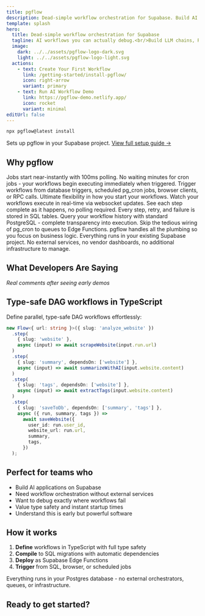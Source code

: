 ```yaml
---
title: pgflow
description: Dead-simple workflow orchestration for Supabase. Build AI workflows you can actually debug with <100ms startup and full observability.
template: splash
hero:
  title: Dead-simple workflow orchestration for Supabase
  tagline: AI workflows you can actually debug.<br/>Build LLM chains, RAG pipelines, and AI workflows with zero external services.
  image:
    dark: ../../assets/pgflow-logo-dark.svg
    light: ../../assets/pgflow-logo-light.svg
  actions:
    - text: Create Your First Workflow
      link: /getting-started/install-pgflow/
      icon: right-arrow
      variant: primary
    - text: Run AI Workflow Demo
      link: https://pgflow-demo.netlify.app/
      icon: rocket
      variant: minimal
editUrl: false
---
```



<div class="quickstart-section">

```bash
npx pgflow@latest install
```

<div class="quickstart-caption">Sets up pgflow in your Supabase project. <a href="/getting-started/install-pgflow/">View full setup guide →</a></div>

</div>

## Why pgflow

<CardGrid>
  <Card title="⚡ < 100ms job startup">
    Jobs start near-instantly with 100ms polling. No waiting minutes for cron jobs - your workflows begin executing immediately when triggered.
  </Card>

  <Card title="🔌 Run from anywhere">
    Trigger workflows from database triggers, scheduled pg_cron jobs, browser clients, or RPC calls. Ultimate flexibility in how you start your workflows.
  </Card>

  <Card title="📡 Realtime progress tracking">
    Watch your workflows execute in real-time via websocket updates. See each step complete as it happens, no polling required.
  </Card>

  <Card title="👁️ Full observability">
    Every step, retry, and failure is stored in SQL tables. Query your workflow history with standard PostgreSQL - complete transparency into execution.
  </Card>

  <Card title="✨ No boilerplate">
    Skip the tedious wiring of pg_cron to queues to Edge Functions. pgflow handles all the plumbing so you focus on business logic.
  </Card>

  <Card title="📦 Zero new infrastructure">
    Everything runs in your existing Supabase project. No external services, no vendor dashboards, no additional infrastructure to manage.
  </Card>
</CardGrid>

## What Developers Are Saying

*Real comments after seeing early demos*

<TestimonialCarousel />

## Type-safe DAG workflows in TypeScript

Define parallel, type-safe DAG workflows effortlessly:

```typescript
new Flow<{ url: string }>({ slug: 'analyze_website' })
  .step(
    { slug: 'website' },
    async (input) => await scrapeWebsite(input.run.url)
  )
  .step(
    { slug: 'summary', dependsOn: ['website'] },
    async (input) => await summarizeWithAI(input.website.content)
  )
  .step(
    { slug: 'tags', dependsOn: ['website'] },
    async (input) => await extractTags(input.website.content)
  )
  .step(
    { slug: 'saveToDb', dependsOn: ['summary', 'tags'] },
    async ({ run, summary, tags }) =>
      await saveWebsite({
        user_id: run.user_id,
        website_url: run.url,
        summary,
        tags,
      })
  );
```

## Perfect for teams who

- Build AI applications on Supabase
- Need workflow orchestration without external services
- Want to debug exactly where workflows fail
- Value type safety and instant startup times
- Understand this is early but powerful software

## How it works

1. **Define** workflows in TypeScript with full type safety
2. **Compile** to SQL migrations with automatic dependencies
3. **Deploy** as Supabase Edge Functions
4. **Trigger** from SQL, browser, or scheduled jobs

Everything runs in your Postgres database - no external orchestrators, queues, or infrastructure.

## Ready to get started?

<CardGrid>
  <LinkCard
    title="Check Demo app"
    href="https://pgflow-demo.netlify.app/"
    description="Try out the app that uses pgflow under the hood"
  />
  <LinkCard
    title="Install pgflow"
    href="/getting-started/install-pgflow/"
    description="Install pgflow into your Supabase project in few minutes"
  />
</CardGrid>
